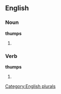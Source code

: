 
==English==

===Noun===
'''thumps'''

# {{plural of |[[thump]]}}

===Verb===
'''thumps'''

# {{third-person singular of|[[thump]]}}

[[Category:English plurals]]